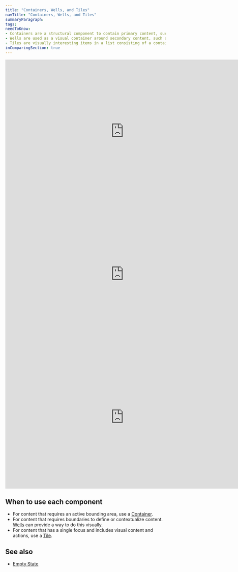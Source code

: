 ```yaml
---
title: "Containers, Wells, and Tiles"
navTitle: "Containers, Wells, and Tiles"
summaryParagraph:
tags:
needToKnow:
- Containers are a structural component to contain primary content, such as Tiles and rows in a table or list.
- Wells are used as a visual container around secondary content, such as Empty States.
- Tiles are visually interesting items in a list consisting of a container, title, visual, metadata, and actions.
inComparingSection: true
---
```


<iframe style="border: none;" width="744" height="450" src="https://www.figma.com/embed?embed_host=share&url=https%3A%2F%2Fwww.figma.com%2Ffile%2Fe3TyAOZKfLg9cA01Iy1Mgm%2FKaizen-Site-embed%3Fnode-id%3D205%253A37144" allowfullscreen></iframe>

<iframe style="border: none;" width="744" height="450" src="https://www.figma.com/embed?embed_host=share&url=https%3A%2F%2Fwww.figma.com%2Ffile%2Fe3TyAOZKfLg9cA01Iy1Mgm%2FKaizen-Site-embed%3Fnode-id%3D205%253A37178" allowfullscreen></iframe>

<iframe style="border: none;" width="744" height="450" src="https://www.figma.com/embed?embed_host=share&url=https%3A%2F%2Fwww.figma.com%2Ffile%2Fe3TyAOZKfLg9cA01Iy1Mgm%2FKaizen-Site-embed%3Fnode-id%3D136%253A4852" allowfullscreen></iframe>

## When to use each component

* For content that requires an active bounding area, use a [Container](/components/container).
* For content that requires boundaries to define or contextualize content. [Wells](/components/well) can provide a way to do this visually.
* For content that has a single focus and includes visual content and actions, use a [Tile](/components/tile).


## See also

* [Empty State](/components/empty-state)

